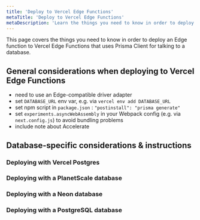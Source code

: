 ```yaml
---
title: 'Deploy to Vercel Edge Functions'
metaTitle: 'Deploy to Vercel Edge Functions'
metaDescription: 'Learn the things you need to know in order to deploy an Edge function that uses Prisma Client for talking to a database.'
---
```


<TopBlock>

This page covers the things you need to know in order to deploy an Edge function to Vercel Edge Functions that uses Prisma Client for talking to a database.

</TopBlock>

## General considerations when deploying to Vercel Edge Functions

- need to use an Edge-compatible driver adapter
- set `DATABASE_URL` env var, e.g. via `vercel env add DATABASE_URL`
- set npm script in `package.json` : `"postinstall": "prisma generate"`
- set `experiments.asyncWebAssembly` in your Webpack config (e.g. via `next.config.js`) to avoid bundling problems
- include note about Accelerate

## Database-specific considerations & instructions

### Deploying with Vercel Postgres

### Deploying with a PlanetScale database

### Deploying with a Neon database

### Deploying with a PostgreSQL database
